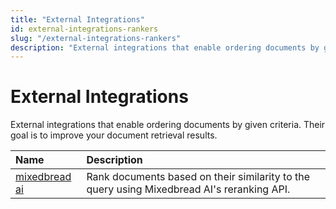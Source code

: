 ```yaml
---
title: "External Integrations"
id: external-integrations-rankers
slug: "/external-integrations-rankers"
description: "External integrations that enable ordering documents by given criteria. Their goal is to improve your document retrieval results."
---
```


# External Integrations

External integrations that enable ordering documents by given criteria. Their goal is to improve your document retrieval results.

| Name                                                                    | Description                                                                                |
| :---------------------------------------------------------------------- | :----------------------------------------------------------------------------------------- |
| [mixedbread ai](https://haystack.deepset.ai/integrations/mixedbread-ai) | Rank documents based on their similarity to the query using Mixedbread AI's reranking API. |
